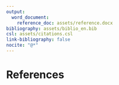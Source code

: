 ```yaml
---
output:
  word_document:
    reference_doc: assets/reference.docx
bibliography: assets/biblio_en.bib
csl: assets/citations.csl
link-bibliography: false
nocite: "@*"
---
```


# References

<div id="refs"></div>

